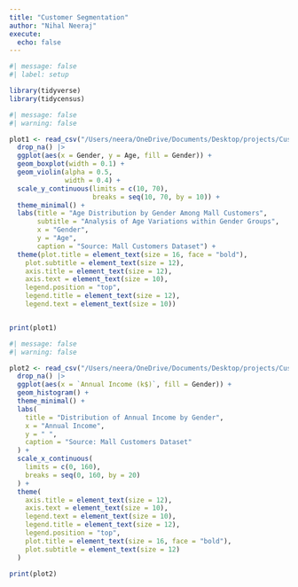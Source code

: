 ```yaml
---
title: "Customer Segmentation"
author: "Nihal Neeraj"
execute: 
  echo: false
---
```



```r
#| message: false
#| label: setup

library(tidyverse)
library(tidycensus)
```

```r
#| message: false
#| warning: false

plot1 <- read_csv("/Users/neera/OneDrive/Documents/Desktop/projects/Customer_Segmentation/Mall_Customers.csv") |>
  drop_na() |>
  ggplot(aes(x = Gender, y = Age, fill = Gender)) +
  geom_boxplot(width = 0.1) +
  geom_violin(alpha = 0.5,
              width = 0.4) +
  scale_y_continuous(limits = c(10, 70), 
                     breaks = seq(10, 70, by = 10)) +
  theme_minimal() +
  labs(title = "Age Distribution by Gender Among Mall Customers",
       subtitle = "Analysis of Age Variations within Gender Groups",
       x = "Gender",
       y = "Age",
       caption = "Source: Mall Customers Dataset") +
  theme(plot.title = element_text(size = 16, face = "bold"),
    plot.subtitle = element_text(size = 12),
    axis.title = element_text(size = 12),
    axis.text = element_text(size = 10),
    legend.position = "top",
    legend.title = element_text(size = 12),
    legend.text = element_text(size = 10))


print(plot1)
```


```r
#| message: false
#| warning: false

plot2 <- read_csv("/Users/neera/OneDrive/Documents/Desktop/projects/Customer_Segmentation/Mall_Customers.csv") |>
  drop_na() |>
  ggplot(aes(x = `Annual Income (k$)`, fill = Gender)) +
  geom_histogram() +
  theme_minimal() +
  labs(
    title = "Distribution of Annual Income by Gender", 
    x = "Annual Income",
    y = " ",
    caption = "Source: Mall Customers Dataset"
  ) +
  scale_x_continuous(
    limits = c(0, 160),
    breaks = seq(0, 160, by = 20)
  ) +
  theme(
    axis.title = element_text(size = 12),
    axis.text = element_text(size = 10),
    legend.text = element_text(size = 10),
    legend.title = element_text(size = 12),
    legend.position = "top",
    plot.title = element_text(size = 16, face = "bold"),
    plot.subtitle = element_text(size = 12)
  )

print(plot2)
```

